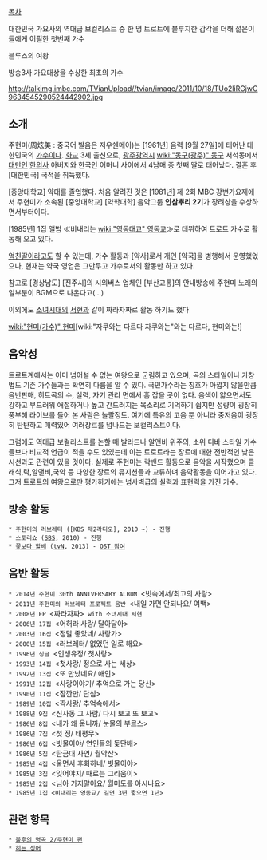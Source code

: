 [[목차]]

대한민국 가요사의 역대급 보컬리스트 중 한 명
트로트에 블루지한 감각을 더해 젊은이들에게 어필한 첫번째 가수

블루스의 여왕

방송3사 가요대상을 수상한 최초의 가수


http://talkimg.imbc.com/TVianUpload//tvian/image/2011/10/18/TUo2liRGjwC9634545290524442902.jpg


== 소개 ==
주현미(周炫美 : 중국어 발음은 저우쉔메이)는 [1961년] 음력 [9월 27일]에 태어난 대한민국의 [[가수]]이다.
[[화교]] 3세 출신으로, [[광주광역시]] [[wiki:"동구(광주)" 동구]] 서석동에서 [[대만]]인 [[한의사]] 아버지와 한국인 어머니 사이에서 4남매 중 첫째 딸로 태어났다. 결혼 후 [대한민국] 국적을 취득했다.

[중앙대학교] 약대를 졸업했다. 처음 알려진 것은 [1981년] 제 2회 MBC 강변가요제에서 주현미가 소속된 [중앙대학교] [약학대학] 음악그룹 '''인삼뿌리 2기'''가 장려상을 수상하면서부터이다.

[1985년] 1집 앨범 ≪비내리는 [[wiki:"영동대교" 영동교]]≫로 데뷔하여 트로트 가수로 활동해 오고 있다.

[[엄친딸]]이라고도 할 수 있는데, 가수 활동과 [약사]로서 개인 [약국]을 병행해서 운영했었으나, 현재는 약국 영업은 그만두고 가수로서의 활동만 하고 있다.

참고로 [경상남도] [진주시]의 시외버스 업체인 [부산교통]의 안내방송에 주현미 노래의 일부분이 BGM으로 나온다고(...)

이외에도 [[소녀시대]]의 [[서현]]과 같이 짜라자짜로 활동 하기도 했다

[[wiki:"현미(가수)" 현미]][wiki:"자쿠와는 다르다 자쿠와는"와는 다르다, 현미와는!]

== 음악성 ==

트로트계에서는 이미 넘어설 수 없는 여왕으로 군림하고 있으며, 곡의 스타일이나 가창법도 기존 가수들과는 확연히 다름을 알 수 있다. 국민가수라는 칭호가 아깝지 않을만큼 음반판매, 히트곡의 수, 실력, 자기 관리 면에서 흠 잡을 곳이 없다. 
음색이 얇으면서도 강하고 부드러워 애절하거나 높고 간드러지는 목소리로 기억하기 쉽지만 성량이 굉장히 풍부해 라이브를 들어 본 사람은 놀랄정도. 여기에 특유의 고음 뿐 아니라 중저음이 굉장히 탄탄하고 매력있어 여러장르를 넘나드는 보컬리스트이다. 

그럼에도 역대급 보컬리스트를 논할 때 발라드나 알앤비 위주의, 소위 디바 스타일 가수들보다 비교적 언급이 적을 수도 있있는데 이는 트로트라는 장르에 대한 전반적인 낮은 시선과도 관련이 있을 것이다. 실제로 주현미는 락밴드 활동으로 음악을 시작했으며 클래식,락,알앤비,국악 등 다양한 장르의 뮤지션들과 교류하며 음악활동을 이어가고 있다. 그저 트로트의 여왕으로만 평가하기에는 넘사벽급의 실력과 표현력을 가진 가수. 


== 방송 활동 ==
 * 주현미의 러브레터 ([KBS 제2라디오], 2010 ~) - 진행
 * 스토리쇼 ([[SBS]], 2010) - 진행
 * [[꽃보다 할배]] ([[tvN]], 2013) - [http://news.naver.com/main/read.nhn?mode=LSD&mid=sec&sid1=106&oid=311&aid=0000237377 OST 참여]


== 음반 활동 ==


 * 2014년 주현미 30th ANNIVERSARY ALBUM <빗속에서/최고의 사랑>
 * 2011년 주현미의 러브레터 프로젝트 음반 <내일 가면 안되나요/ 여백>
 * 2008년 EP <짜라자짜> with 소녀시대 서현
 * 2006년 17집 <어허라 사랑/ 달아달아>
 * 2003년 16집 <정말 좋았네/ 사랑가>
 * 2000년 15집 <러브레터/ 없었던 일로 해요>
 * 1996년 싱글 <인생유정/ 첫사랑>
 * 1993년 14집 <첫사랑/ 정으로 사는 세상>
 * 1992년 13집 <또 만났네요/ 애인>
 * 1991년 12집 <사랑이야기/ 추억으로 가는 당신>
 * 1990년 11집 <잠깐만/ 단심>
 * 1989년 10집 <짝사랑/ 추억속에서>
 * 1988년 9집 <신사동 그 사람/ 다시 보고 또 보고>
 * 1986년 8집 <내가 왜 웁니까/ 눈물의 부르스>
 * 1986년 7집 <첫 정/ 태평무>
 * 1986년 6집 <빗물이야/ 연인들의 돛단배>
 * 1986년 5집 <탄금대 사연/ 월악산>
 * 1985년 4집 <울면서 후회하네/ 빗물이야>
 * 1985년 3집 <잊어야지/ 때로는 그리움이>
 * 1985년 2집 <님아 가지말아요/ 월미도를 아시나요>
 * 1985년 1집 <비내리는 영동교/ 길면 3년 짧으면 1년>


== 관련 항목 ==
 * [[불후의 명곡 2/주현미 편]]
 * [[히든 싱어]]
